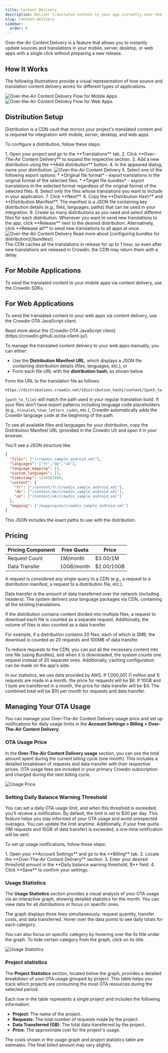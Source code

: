 ```yaml
---
title: Content Delivery
description: Deliver translated content to your app instantly over-the-air
slug: content-delivery
sidebar:
  order: 6
---
```



Over-the-Air Content Delivery is a feature that allows you to instantly update sources and translations in your mobile, server, desktop, or web apps with a single click without preparing a new release.

## How It Works

The following illustrations provide a visual representation of how source and translation content delivery works for different types of applications.

<Tabs>
  <TabItem label="Mobile, Server and Desktop Apps">
    <Image src={mobileFlow} alt="Over-the-Air Content Delivery Flow for Mobile Apps" />
  </TabItem>
  <TabItem label="Web Apps">
    <Image src={webFlow} alt="Over-the-Air Content Delivery Flow for Web Apps" />
  </TabItem>
</Tabs>

## Distribution Setup

Distribution is a CDN vault that mirrors your project's translated content and is required for integration with mobile, server, desktop, and web apps.

To configure a distribution, follow these steps:

<Steps>
  1. Open your project and go to the **Translations** tab.
  2. Click **Over-The-Air Content Delivery** to expand the respective section.
  3. Add a new distribution using the <Icon name="mdi:plus" class="inline-icon" /> **Add distribution** button.
  4. In the appeared dialog, name your distribution. <Image src={addDistribution} alt="Over-the-Air Content Delivery" class="width-lg" />
  5. Select one of the following export options:
     * *Original file format* - export translations in the original format of the selected files.
     * *Target file bundles* - export translations in the selected format regardless of the original format of the selected files.
  6. Select only the files whose translations you want to include in your application.
  7. Click **Next**.
  8. Copy <Icon name="mdi:content-copy" class="inline-icon" /> the **Distribution Hash** and **Distribution Manifest**. The manifest is a JSON file containing key distribution details (e.g., files, languages, paths) that can be used in your integration.
  9. Create as many distributions as you need and select different files for each distribution. Whenever you want to send new translations to the app, click **Release** next to the desired distribution. Alternatively, click **Release all** to send new translations to all apps at once. <Image src={releaseDistribution} alt="Over-the-Air Content Delivery" />
</Steps>

<ReadMore>
  Read more about [configuring bundles for distribution](/bundles/).
</ReadMore>

<Aside>
  The CDN caches all the translations in release for up to 1 hour, so even after new translations are released in Crowdin, the CDN may return them with a delay.
</Aside>

## For Mobile Applications

To send the translated content to your mobile apps via content delivery, use the Crowdin SDKs.

<CardGrid>
  <LinkCard
    title="iOS SDK"
    href="https://crowdin.github.io/mobile-sdk-ios/"
    target="_blank"
  />
  <LinkCard
    title="Android SDK"
    href="https://crowdin.github.io/mobile-sdk-android/"
    target="_blank"
  />
  <LinkCard
    title="Flutter SDK"
    href="https://store.crowdin.com/flutter"
    target="_blank"
  />
  <LinkCard
    title="React Native SDK"
    href="https://store.crowdin.com/react-native-sdk"
    target="_blank"
  />
</CardGrid>

## For Web Applications

To send the translated content to your web apps via content delivery, use the Crowdin OTA JavaScript client.

<ReadMore>
  Read more about the [Crowdin OTA JavaScript client](https://crowdin.github.io/ota-client-js/).
</ReadMore>

To manage the translated content delivery to your web apps manually, you can either:

* Use the **Distribution Manifest URL**, which displays a JSON file containing distribution details (files, languages, etc.), or
* Form each file URL with the **distribution hash**, as shown below.

Form the URL to the translation file as follows:

```shell
https://distributions.crowdin.net/{distribution_hash}/content/{path_to_file}
```

`{path_to_file}` will match the path used in your regular translation build. If your files don’t have export patterns including language code placeholders (e.g., `%locale%`, `%two_letters_code%`, etc.), Crowdin automatically adds the Crowdin language code at the beginning of the path.

To see all available files and languages for your distribution, copy the Distribution Manifest URL (provided in the Crowdin UI) and open it in your browser.

You’ll see a JSON structure like:

```json
{
  "files": ["/crowdin_sample_android.xml"],
  "languages": ["fr","de","uk"],
  "language_mapping": [],
  "custom_languages": [],
  "timestamp": 1234567890,
  "content": {
    "fr": ["/content/fr/crowdin_sample_android.xml"],
    "de": ["/content/de/crowdin_sample_android.xml"],
    "uk": ["/content/uk/crowdin_sample_android.xml"]
  },
  "mapping": ["/mapping/en/crowdin_sample_android.xml"]
}
```

This JSON includes the exact paths to use with the distribution.

## Pricing

| **Pricing Component** | **Free Quota** | **Price**     |
|-----------------------|----------------|---------------|
| Request Count         | 1M/month       | $3.00/1M      |
| Data Transfer         | 10GB/month     | $2.00/10GB    |

A request is considered any single query to a CDN (e.g., a request to a distribution manifest, a request to a distribution file, etc.).

Data transfer is the amount of data transferred over the network (including headers). The system delivers your language packages via CDN, containing all the existing translations.

If the distribution contains content divided into multiple files, a request to download each file is counted as a separate request. Additionally, the volume of files is also counted as a data transfer.

For example, if a distribution contains 20 files, each of which is 5MB, the download is counted as 20 requests and 100MB of data transfer.

To reduce requests to the CDN, you can put all the necessary content into one file (using Bundles), and when it is downloaded, the system counts one request instead of 20 separate ones. Additionally, caching configuration can be made on the app's side.

In our statistics, we use data provided by AWS. If 1,000,001 (1 million and 1) requests are made in a month, the price for requests will be $6. If 10GB and 1 byte are transferred in a month, the price for data transfer will be $4. The combined total will be $10 per month for requests and data transfer.

## Managing Your OTA Usage

You can manage your Over-The-Air Content Delivery usage price and set up notifications for daily usage limits in the **Account Settings > Billing > Over-The-Air Content Delivery**.

### OTA Usage Price

In the **Over-The-Air Content Delivery usage** section, you can see the total amount spent during the current billing cycle (one month). This includes a detailed breakdown of requests and data transfer with their respective prices. OTA usage fees are included in your primary Crowdin subscription and charged during the next billing cycle.

<Image src={usagePrice} alt="Usage Price" />

### Setting Daily Balance Warning Threshold

You can set a daily OTA usage limit, and when this threshold is exceeded, you'll receive a notification. By default, the limit is set to $30 per day. This feature helps you stay informed of your OTA usage and avoid unexpected overages. You can update the limit anytime. Additionally, if your free quota (1M requests and 10GB of data transfer) is exceeded, a one-time notification will be sent.

To set up usage notifications, follow these steps:

<Steps>
  1. Open your **Account Settings** and go to the **Billing** tab.
  2. Locate the **Over-The-Air Content Delivery** section.
  3. Enter your desired threshold amount in the **Daily balance warning threshold, $** field.
  4. Click **Save** to confirm your settings.
</Steps>

### Usage Statistics

The **Usage Statistics** section provides a visual analysis of your OTA usage via an interactive graph, showing detailed statistics for the month. You can view data for all distributions or focus on specific ones.

The graph displays three lines simultaneously: request quantity, transfer costs, and data transferred. Hover over the data points to see daily totals for each category.

You can also focus on specific category by hovering over the its title under the graph. To hide certain category from the graph, click on its title.

<Image src={usageStats} alt="Usage Statistics" />

### Project statistics

The **Project Statistics** section, located below the graph, provides a detailed breakdown of your OTA usage grouped by project. This table helps you track which projects are consuming the most OTA resources during the selected period.

Each row in the table represents a single project and includes the following information:

* **Project**: The name of the project.
* **Requests**: The total number of requests made by the project.
* **Data Transferred (GB)**: The total data transferred by the project.
* **Price**: The approximate cost for the project's usage.

<Aside>
  The costs shown in the usage graph and project statistics table are estimates. The final billed amount may vary slightly.
</Aside>
